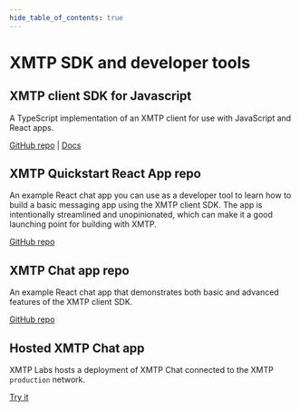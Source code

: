 ```yaml
---
hide_table_of_contents: true
---
```


# XMTP SDK and developer tools

## XMTP client SDK for Javascript

A TypeScript implementation of an XMTP client for use with JavaScript and React apps.

[GitHub repo](https://github.com/xmtp/xmtp-js) | [Docs](docs/client-sdk/javascript/tutorials/quickstart)

## XMTP Quickstart React App repo

An example React chat app you can use as a developer tool to learn how to build a basic messaging app using the XMTP client SDK. The app is intentionally streamlined and unopinionated, which can make it a good launching point for building with XMTP.

[GitHub repo](https://github.com/xmtp/xmtp-quickstart-react)

## XMTP Chat app repo

An example React chat app that demonstrates both basic and advanced features of the XMTP client SDK.

[GitHub repo](https://github.com/xmtp/example-chat-react)

## Hosted XMTP Chat app

XMTP Labs hosts a deployment of XMTP Chat connected to the XMTP `production` network.

[Try it](https://xmtp.chat)

<Feedback url="https://github.com/orgs/xmtp/discussions/categories/q-a"/>
